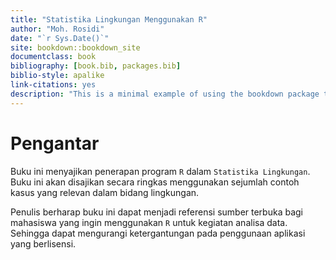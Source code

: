 ```yaml
--- 
title: "Statistika Lingkungan Menggunakan R"
author: "Moh. Rosidi"
date: "`r Sys.Date()`"
site: bookdown::bookdown_site
documentclass: book
bibliography: [book.bib, packages.bib]
biblio-style: apalike
link-citations: yes
description: "This is a minimal example of using the bookdown package to write a book. The output format for this example is bookdown::gitbook."
---
```


# Pengantar {-}

Buku ini menyajikan penerapan program `R` dalam `Statistika Lingkungan`. Buku ini akan disajikan secara ringkas menggunakan sejumlah contoh kasus yang relevan dalam bidang lingkungan.

Penulis berharap buku ini dapat menjadi referensi sumber terbuka bagi mahasiswa yang ingin menggunakan `R` untuk kegiatan analisa data. Sehingga dapat mengurangi ketergantungan pada penggunaan aplikasi yang berlisensi.

